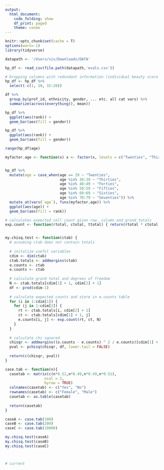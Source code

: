 ```yaml
---
output:
  html_document:
    code_folding: show
    df_print: paged
    theme: cosmo
---
```


<style> 
  response {color : #F2A130;}
  img {border: 10px solid #E9EBED; padding: 15px;}
  .dent {margin-left: 40px;}
</style>

```r
knitr::opts_chunk$set(cache = T)
options(warn=-1)
library(tidyverse)

datapath <- '/Users/viv/Downloads/DATA'
```  

```r
hp_df <- read_csv(file.path(datapath,'evals.csv'))
```

```r
# Dropping columns with redundant information (individual beauty score columns)
hp_df <- hp_df %>%
  select(-c(1, 10, 15:20))

df %>%
  group_by(prof_id, ethnicity, gender, ... etc. all cat vars) %>%
  summarize(across(everything(), mean))
```

```r
hp_df %>% 
  ggplot(aes(rank)) +
  geom_bar(aes(fill = gender))

```

```r
hp_df %>% 
  ggplot(aes(rank)) +
  geom_bar(aes(fill = gender))

range(hp_df$age)

myfactor.age <- function(x) x <- factor(x, levels = c("Twenties", "Thirties", "Forties", "Fifties", "Sixties", "Seventies"))


hp_df %>% 
  mutate(age = case_when(age == 29 ~ "Twenties",
                         age %in% 30:39 ~ "Thirties",
                         age %in% 40:49 ~ "Forties",
                         age %in% 50:59 ~ "Fifties",
                         age %in% 60:69 ~ "Sixties",
                         age %in% 70:79 ~ "Seventies")) %>% 
  mutate_at(vars(`age`), funs(myfactor.age)) %>%
  ggplot(aes(age)) +
  geom_bar(aes(fill = rank))
```

```r
# calculates expected cell count given row, column and grand totals
exp.count <- function(rtotal, ctotal, ttotal) { return(rtotal * ctotal / ttotal) }


my.chisq.test <- function(ctab) {
  # assuming ctab does not contain totals
  
  # initalize useful variables
  cdim <- dim(ctab)
  ctab.totals <- addmargins(ctab)
  o.counts <- ctab
  e.counts <- ctab
  
  # calculate grand total and degrees of freedom
  N <- ctab.totals[cdim[1] + 1, cdim[2] + 1]
  df <- prod(cdim-1)
  
  # calculate expected counts and store in e.counts table
  for (i in 1:cdim[1]) {
    for (j in 1:cdim[2]) {
      rt <- ctab.totals[i, cdim[2] + 1]
      ct <- ctab.totals[cdim[1] + 1, j]
      e.counts[i, j] <- exp.count(rt, ct, N)
    }
  }
  
  # calculate chi squared
  chisqr <- addmargins((o.counts - e.counts) ^ 2 / e.counts)[cdim[1] + 1, cdim[2] + 1]
  pval <- pchisq(chisqr, df, lower.tail = FALSE) 
  
  return(c(chisqr, pval))
}
```  


```r
case.tab <- function(n){
  casetab <- matrix(c(n*0.51,n*0.49,n*0.49,n*0.51),
                  ncol = 2,
                  byrow = TRUE)
  colnames(casetab) <- c("Yes", "No")
  rownames(casetab) <- c("Female", "Male")
  casetab <- as.table(casetab)
  
  return(casetab)
}

caseA <- case.tab(100)
caseB <- case.tab(200)
caseC <- case.tab(10000)

my.chisq.test(caseA)
my.chisq.test(caseB)
my.chisq.test(caseC)



# current

```


